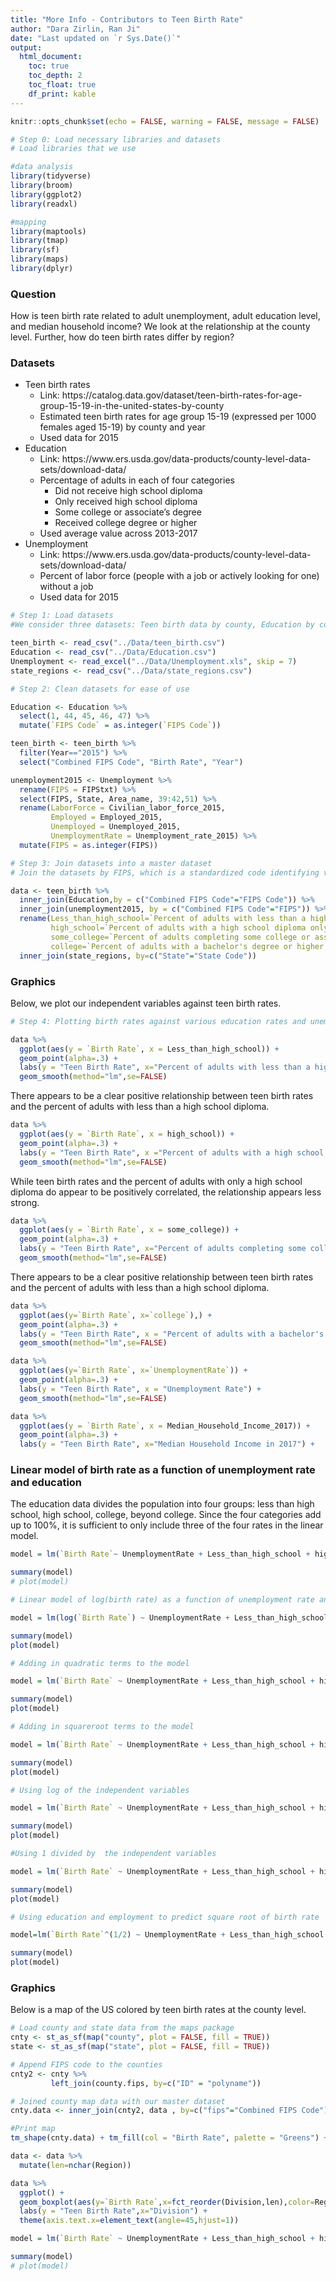 ```yaml
---
title: "More Info - Contributors to Teen Birth Rate"
author: "Dara Zirlin, Ran Ji"
date: "Last updated on `r Sys.Date()`"
output: 
  html_document:
    toc: true
    toc_depth: 2
    toc_float: true
    df_print: kable
---
```


```r
knitr::opts_chunk$set(echo = FALSE, warning = FALSE, message = FALSE)
```

```r
# Step 0: Load necessary libraries and datasets
# Load libraries that we use

#data analysis
library(tidyverse)
library(broom)
library(ggplot2)
library(readxl)

#mapping
library(maptools)
library(tmap) 
library(sf)
library(maps)
library(dplyr)
```

### Question
How is teen birth rate related to adult unemployment, adult education level, and median household income? We look at the relationship at the county level. Further, how do teen birth rates differ by region?

### Datasets

* Teen birth rates
  + Link: https://catalog.data.gov/dataset/teen-birth-rates-for-age-group-15-19-in-the-united-states-by-county
  + Estimated teen birth rates for age group 15-19 (expressed per 1000 females aged 15-19) by county and year
  + Used data for 2015
* Education
  + Link: https://www.ers.usda.gov/data-products/county-level-data-sets/download-data/
  + Percentage of adults in each of four categories
    + Did not receive high school diploma
    + Only received high school diploma
    + Some college or associate's degree
    + Received college degree or higher
  + Used average value across 2013-2017
* Unemployment
  + Link: https://www.ers.usda.gov/data-products/county-level-data-sets/download-data/
  + Percent of labor force (people with a job or actively looking for one) without a job
  + Used data for 2015

```r
# Step 1: Load datasets
#We consider three datasets: Teen birth data by county, Education by county, Unemployment rate by county

teen_birth <- read_csv("../Data/teen_birth.csv")
Education <- read_csv("../Data/Education.csv")
Unemployment <- read_excel("../Data/Unemployment.xls", skip = 7)
state_regions <- read_csv("../Data/state_regions.csv")
```

```r
# Step 2: Clean datasets for ease of use

Education <- Education %>%
  select(1, 44, 45, 46, 47) %>%
  mutate(`FIPS Code` = as.integer(`FIPS Code`))

teen_birth <- teen_birth %>%
  filter(Year=="2015") %>%
  select("Combined FIPS Code", "Birth Rate", "Year")

unemployment2015 <- Unemployment %>%
  rename(FIPS = FIPStxt) %>%
  select(FIPS, State, Area_name, 39:42,51) %>%
  rename(LaborForce = Civilian_labor_force_2015, 
         Employed = Employed_2015, 
         Unemployed = Unemployed_2015, 
         UnemploymentRate = Unemployment_rate_2015) %>%
  mutate(FIPS = as.integer(FIPS))
```

```r
# Step 3: Join datasets into a master dataset
# Join the datasets by FIPS, which is a standardized code identifying various regions within the US

data <- teen_birth %>%
  inner_join(Education,by = c("Combined FIPS Code"="FIPS Code")) %>%
  inner_join(unemployment2015, by = c("Combined FIPS Code"="FIPS")) %>%
  rename(Less_than_high_school=`Percent of adults with less than a high school diploma, 2013-17`,
         high_school=`Percent of adults with a high school diploma only, 2013-17`,
         some_college=`Percent of adults completing some college or associate's degree, 2013-17`,
         college=`Percent of adults with a bachelor's degree or higher, 2013-17`) %>%
  inner_join(state_regions, by=c("State"="State Code"))
```

### Graphics
Below, we plot our independent variables against teen birth rates.

```r
# Step 4: Plotting birth rates against various education rates and unemployment rates

data %>%
  ggplot(aes(y = `Birth Rate`, x = Less_than_high_school)) +
  geom_point(alpha=.3) + 
  labs(y = "Teen Birth Rate", x="Percent of adults with less than a high school diploma, 2013-17") + 
  geom_smooth(method="lm",se=FALSE)
```

There appears to be a clear positive relationship between teen birth rates and the percent of adults with less than a high school diploma.

```r
data %>%
  ggplot(aes(y = `Birth Rate`, x = high_school)) +
  geom_point(alpha=.3) + 
  labs(y = "Teen Birth Rate", x ="Percent of adults with a high school diploma only, 2013-17") + 
  geom_smooth(method="lm",se=FALSE)
```

While teen birth rates and the percent of adults with only a high school diploma do appear to be positively correlated, the relationship appears less strong.

```r
data %>%
  ggplot(aes(y = `Birth Rate`, x = some_college)) +
  geom_point(alpha=.3) + 
  labs(y = "Teen Birth Rate", x="Percent of adults completing some college or associate's degree, 2013-17") + 
  geom_smooth(method="lm",se=FALSE)
```

There appears to be a clear positive relationship between teen birth rates and the percent of adults with less than a high school diploma.

```r
data %>%
  ggplot(aes(y=`Birth Rate`, x=`college`),) +
  geom_point(alpha=.3) + 
  labs(y = "Teen Birth Rate", x = "Percent of adults with a bachelor's degree or higher, 2013-17") + 
  geom_smooth(method="lm",se=FALSE)
```

```r
data %>%
  ggplot(aes(y=`Birth Rate`, x=`UnemploymentRate`)) +
  geom_point(alpha=.3) + 
  labs(y = "Teen Birth Rate", x = "Unemployment Rate") + 
  geom_smooth(method="lm",se=FALSE)
```

```r
data %>%
  ggplot(aes(y = `Birth Rate`, x = Median_Household_Income_2017)) +
  geom_point(alpha=.3) + 
  labs(y = "Teen Birth Rate", x="Median Household Income in 2017") +   geom_smooth(method="lm",se=FALSE)
```

### Linear model of birth rate as a function of unemployment rate and education
The education data divides the population into four groups: less than high school, high school, college, beyond college. Since the four categories add up to 100%, it is sufficient to only include three of the four rates in the linear model.

```r
model = lm(`Birth Rate`~ UnemploymentRate + Less_than_high_school + high_school + college+Median_Household_Income_2017, data = data)

summary(model)
# plot(model)
```

```r
# Linear model of log(birth rate) as a function of unemployment rate and education

model = lm(log(`Birth Rate`) ~ UnemploymentRate + Less_than_high_school + high_school + college+Median_Household_Income_2017, data = data)

summary(model)
plot(model)
```

```r
# Adding in quadratic terms to the model

model = lm(`Birth Rate` ~ UnemploymentRate + Less_than_high_school + high_school + college + I(UnemploymentRate^2) + I(Less_than_high_school^2) + I(high_school^2) + I(college^2)+Median_Household_Income_2017+I(Median_Household_Income_2017^2), data=data)

summary(model)
plot(model)
```

```r
# Adding in squareroot terms to the model

model = lm(`Birth Rate` ~ UnemploymentRate + Less_than_high_school + high_school + college + I(UnemploymentRate^(1/2)) + I(Less_than_high_school^(1/2)) + I(high_school^(1/2)) + I(college^(1/2))+I(Median_Household_Income_2017^(1/2))+Median_Household_Income_2017, data=data)

summary(model)
plot(model)
```

```r
# Using log of the independent variables

model = lm(`Birth Rate` ~ UnemploymentRate + Less_than_high_school + high_school + college + I(log(UnemploymentRate)) + I(log(Less_than_high_school)) + I(log(high_school)) + I(log(college))+Median_Household_Income_2017+I(log(Median_Household_Income_2017)), data=data)

summary(model)
plot(model)
```
```r
#Using 1 divided by  the independent variables

model = lm(`Birth Rate` ~ UnemploymentRate + Less_than_high_school + high_school + college + I(1/(UnemploymentRate)) + I(1/(Less_than_high_school)) + I(1/(high_school)) + I(1/(college))+Median_Household_Income_2017+I(1/(Median_Household_Income_2017)), data=data)

summary(model)
plot(model)
```


```r
# Using education and employment to predict square root of birth rate

model=lm(`Birth Rate`^(1/2) ~ UnemploymentRate + Less_than_high_school + high_school + college+Median_Household_Income_2017, data=data)

summary(model)
plot(model)
```

### Graphics
Below is a map of the US colored by teen birth rates at the county level.

```r
# Load county and state data from the maps package
cnty <- st_as_sf(map("county", plot = FALSE, fill = TRUE))
state <- st_as_sf(map("state", plot = FALSE, fill = TRUE))

# Append FIPS code to the counties
cnty2 <- cnty %>%
         left_join(county.fips, by=c("ID" = "polyname"))

# Joined county map data with our master dataset
cnty.data <- inner_join(cnty2, data , by=c("fips"="Combined FIPS Code") )

#Print map
tm_shape(cnty.data) + tm_fill(col = "Birth Rate", palette = "Greens") + tm_legend(outside = TRUE) + tm_shape(state) + tm_borders()
```

```r
data <- data %>%
  mutate(len=nchar(Region))

data %>%
  ggplot() + 
  geom_boxplot(aes(y=`Birth Rate`,x=fct_reorder(Division,len),color=Region),alpha=.5) + 
  labs(y = "Teen Birth Rate",x="Division") + 
  theme(axis.text.x=element_text(angle=45,hjust=1))
```

```r
model = lm(`Birth Rate` ~ UnemploymentRate + Less_than_high_school + high_school + college +Median_Household_Income_2017+ Region, data=data)

summary(model)
# plot(model)
```